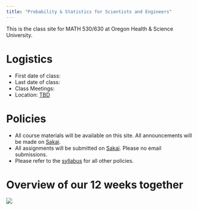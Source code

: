 ```yaml
---
title: "Probability & Statistics for Scientists and Engineers"
---
```


This is the class site for MATH 530/630 at Oregon Health & Science University. 

# Logistics

- First date of class: 
- Last date of class: 
- Class Meetings:
- Location: [TBD](http://www.ohsu.edu/xd/health/ohsu-near-you/portland/marquam-hill/upload/OHSU-facilities-map.pdf)

# Policies

- All course materials will be available on this site. All announcements will be made on [Sakai](). 
- All assignments will be submitted on [Sakai](). Please no email submissions.
- Please refer to the [syllabus](syllabus.html) for all other policies.

# Overview of our 12 weeks together

![](http://moderndive.netlify.com/images/flowcharts/flowchart/flowchart.002.png)